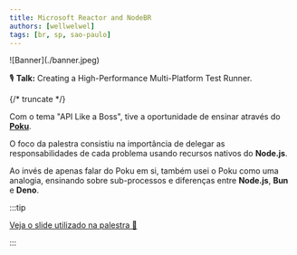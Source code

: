 ```yaml
---
title: Microsoft Reactor and NodeBR
authors: [wellwelwel]
tags: [br, sp, sao-paulo]
---
```



<Parallax tiltMaxAngleX={0} perspective={1920}>
  ![Banner](./banner.jpeg)
</Parallax>

🎙️ **Talk:** Creating a High-Performance Multi-Platform Test Runner.

{/* truncate */}

Com o tema "API Like a Boss", tive a oportunidade de ensinar através do [**Poku**](https://github.com/wellwelwel/poku).

O foco da palestra consistiu na importância de delegar as responsabilidades de cada problema usando recursos nativos do **Node.js**.

Ao invés de apenas falar do Poku em si, também usei o Poku como uma analogia, ensinando sobre sub-processos e diferenças entre **Node.js**, **Bun** e **Deno**.

:::tip

[Veja o slide utilizado na palestra 🐷](https://drive.google.com/file/d/16XxIt_pov5aBidGjIwC4V_riYq3PMlrB/view)

:::
